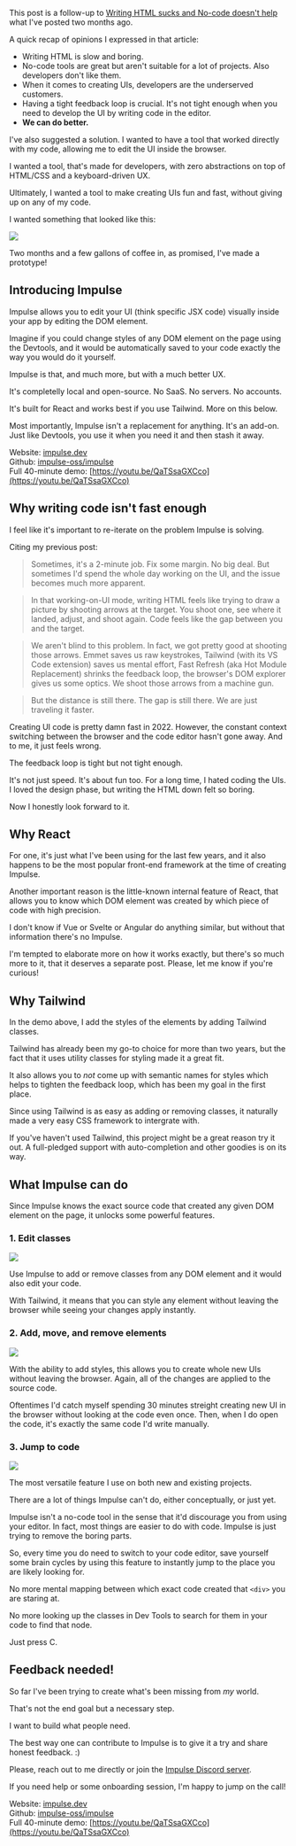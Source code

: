 This post is a follow-up to [Writing HTML sucks and No-code doesn't help](https://rogovoy.me/blog/writing-html-sucks) what I've posted two months ago.

A quick recap of opinions I expressed in that article:
- Writing HTML is slow and boring.
- No-code tools are great but aren't suitable for a lot of projects. Also developers don't like them.
- When it comes to creating UIs, developers are the underserved customers.
- Having a tight feedback loop is crucial. It's not tight enough when you need to develop the UI by writing code in the editor.
- **We can do better.**


I've also suggested a solution.
I wanted to have a tool that worked directly with my code, allowing me to edit the UI inside the browser.

I wanted a tool, that's made for developers, with zero abstractions on top of HTML/CSS and a keyboard-driven UX.

Ultimately, I wanted a tool to make creating UIs fun and fast, without giving up on any of my code.

I wanted something that looked like this:

<Img className="mt-3" src="@impulse-gif-create-page.gif" caption="Impluse page creation demo" />

Two months and a few gallons of coffee in, as promised, I've made a prototype!


## Introducing Impulse

Impulse allows you to edit your UI (think specific JSX code) visually inside your app by editing the DOM element.

Imagine if you could change styles of any DOM element on the page using the Devtools, and it would be automatically saved to your code exactly the way you would do it yourself.

Impulse is that, and much more, but with a much better UX.

It's completelly local and open-source.
No SaaS.
No servers.
No accounts.

It's built for React and works best if you use Tailwind.
More on this below.

Most importantly, Impulse isn't a replacement for anything.
It's an add-on.
Just like Devtools, you use it when you need it and then stash it away.

Website: [impulse.dev](https://impulse.dev)<br />
Github: [impulse-oss/impulse](https://github.com/impulse-oss/impulse)<br />
Full 40-minute demo: [https://youtu.be/QaTSsaGXCco](https://youtu.be/QaTSsaGXCco)


## Why writing code isn't fast enough

I feel like it's important to re-iterate on the problem Impulse is solving.

Citing my previous post:

> Sometimes, it's a 2-minute job. Fix some margin. No big deal. But sometimes I'd spend the whole day working on the UI, and the issue becomes much more apparent.

> In that working-on-UI mode, writing HTML feels like trying to draw a picture by shooting arrows at the target. You shoot one, see where it landed, adjust, and shoot again. Code feels like the gap between you and the target.

> We aren't blind to this problem. In fact, we got pretty good at shooting those arrows. Emmet saves us raw keystrokes, Tailwind (with its VS Code extension) saves us mental effort, Fast Refresh (aka Hot Module Replacement) shrinks the feedback loop, the browser's DOM explorer gives us some optics. We shoot those arrows from a machine gun.

> But the distance is still there. The gap is still there. We are just traveling it faster.

Creating UI code is pretty damn fast in 2022.
However, the constant context switching between the browser and the code editor hasn't gone away.
And to me, it just feels wrong.

The feedback loop is tight but not tight enough.

It's not just speed.
It's about fun too.
For a long time, I hated coding the UIs.
I loved the design phase, but writing the HTML down felt so boring.

Now I honestly look forward to it.


## Why React

For one, it's just what I've been using for the last few years, and it also happens to be the most popular front-end framework at the time of creating Impulse.

Another important reason is the little-known internal feature of React, that allows you to know which DOM element was created by which piece of code with high precision.

I don't know if Vue or Svelte or Angular do anything similar, but without that information there's no Impulse.

I'm tempted to elaborate more on how it works exactly, but there's so much more to it, that it deserves a separate post.
Please, let me know if you're curious!


## Why Tailwind

In the demo above, I add the styles of the elements by adding Tailwind classes.

Tailwind has already been my go-to choice for more than two years,
but the fact that it uses utility classes for styling made it a great fit.

It also allows you to _not_ come up with semantic names for styles which helps to tighten the feedback loop, which has been my goal in the first place.

Since using Tailwind is as easy as adding or removing classes, it naturally made a very easy CSS framework to intergrate with.

If you've haven't used Tailwind, this project might be a great reason try it out. A full-pledged support with auto-completion and other goodies is on its way. 


## What Impulse can do

Since Impulse knows the exact source code that created any given DOM element on the page, it unlocks some powerful features.


### 1. Edit classes

<Img className="mt-3" src="@impulse-gif-edit-page.gif" caption="Edit styles by adding classes" />

Use Impulse to add or remove classes from any DOM element and it would also edit your code.

With Tailwind, it means that you can style any element without leaving the browser while seeing your changes apply instantly.


### 2. Add, move, and remove elements

<Img className="mt-3" src="@impulse-gif-create-page.gif" caption="Create a full page with Impulse" />

With the ability to add styles, this allows you to create whole new UIs without leaving the browser.
Again, all of the changes are applied to the source code.

Oftentimes I'd catch myself spending 30 minutes streight creating new UI in the browser without looking at the code even once.
Then, when I do open the code, it's exactly the same code I'd write manually.


### 3. Jump to code

<Img className="mt-3" src="@impulse-gif-jump-to-code.gif" caption="Jump to code that created the element" />

The most versatile feature I use on both new and existing projects.

There are a lot of things Impulse can't do, either conceptually, or just yet.

Impulse isn't a no-code tool in the sense that it'd discourage you from using your editor.
In fact, most things are easier to do with code.
Impulse is just trying to remove the boring parts.

So, every time you do need to switch to your code editor, save yourself some brain cycles by using this feature to instantly jump to the place you are likely looking for.

No more mental mapping between which exact code created that `<div>` you are staring at.

No more looking up the classes in Dev Tools to search for them in your code to find that node.

Just press C.


## Feedback needed!

So far I've been trying to create what's been missing from _my_ world.

That's not the end goal but a necessary step.

I want to build what people need.

The best way one can contribute to Impulse is to give it a try and share honest feedback. :)

Please, reach out to me directly or join the [Impulse Discord server](https://discord.gg/nDDCyyedbs).

If you need help or some onboarding session, I'm happy to jump on the call!

Website: [impulse.dev](https://impulse.dev)<br />
Github: [impulse-oss/impulse](https://github.com/impulse-oss/impulse)<br />
Full 40-minute demo: [https://youtu.be/QaTSsaGXCco](https://youtu.be/QaTSsaGXCco)
